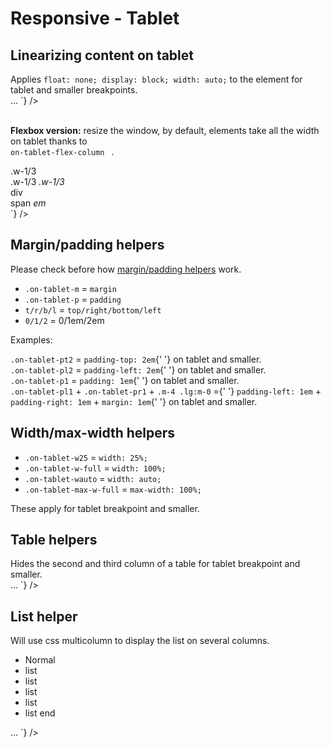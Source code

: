 

<Meta title={getTitle(__filename)} />

# Responsive - Tablet

## Linearizing content on tablet

<div class="flex flex-justify-space-between mb-8 on-mobile-flex-column">
    <div class="w-1/2 flex-align-self-center">
        Applies <code>float: none; display: block; width: auto;</code> to the element for tablet and smaller
        breakpoints.
    </div>
    <div class="w-1/2">
        <Source
            language="html"
            light
            format
            code={`
<span className="auto-tablet">…</span>
`}
        />
    </div>
</div>

<br />

<strong>Flexbox version:</strong> resize the window, by default, elements take all the width on tablet thanks to <code>
    on-tablet-flex-column
</code>
.

<div class="flex flex-justify-space-between mb-8 on-mobile-flex-column">
    <div class="w-1/2 flex-align-self-center">
        <div class="flex flex-justify-space-between on-tablet-flex-column border color-global-light">
            <div class="bg-primary p-4 w-1/3">.w-1/3</div>
            <span class="bg-primary p-4 w-1/3">.w-1/3</span>
            <em class="bg-primary p-4 w-1/3">.w-1/3</em>
        </div>
    </div>
    <div class="w-1/2 flex-align-self-center">
        <Source
            language="html"
            light
            format
            code={`
<div className="flex flex-justify-space-between on-tablet-flex-column">
  <div className="w-1/3">div</div>
  <span className="w-1/3">span</span>
  <em className="w-1/3">em</em>
</div>
`}
        />
    </div>
</div>

## Margin/padding helpers

Please check before how <a href="?path=/docs/front-end-helpers-margin-padding--page">margin/padding helpers</a> work.

-   <code>.on-tablet-m</code> = <code>margin</code>
-   <code>.on-tablet-p</code> = <code>padding</code>
-   <code>t/r/b/l</code> = <code>top/right/bottom/left</code>
-   <code>0/1/2</code> = 0/1em/2em

Examples:

<div class="flex flex-justify-space-between mb-4 on-mobile-flex-column">
    <div class="w-1/2 mb-4 md:mb-0 border">
        <div class="on-tablet-pt2 bg-primary ">
            <code>.on-tablet-pt2</code> = <code>padding-top: 2em</code>{' '}
            <span class="color-white">on tablet and smaller</span>.
        </div>
    </div>
    <div class="w-1/2 mb-4 md:mb-0 border">
        <div class="on-tablet-pl2 bg-primary">
            <code>.on-tablet-pl2</code> = <code>padding-left: 2em</code>{' '}
            <span class="color-white">on tablet and smaller</span>.
        </div>
    </div>
</div>
<div class="flex flex-justify-space-between mb-8 on-mobile-flex-column">
    <div class="w-1/2 mb-4 md:mb-0 border">
        <div class="on-tablet-p1 bg-primary">
            <code>.on-tablet-p1</code> = <code>padding: 1em</code>{' '}
            <span class="color-white">on tablet and smaller</span>.
        </div>
    </div>
    <div class="w-1/2 mb-4 md:mb-0 border">
        <div class="on-tablet-pl1 on-tablet-pr1 m-4 lg:m-0 bg-primary">
            <code>.on-tablet-pl1</code> + <code>.on-tablet-pr1</code> + <code>.m-4 .lg:m-0</code> ={' '}
            <code>padding-left: 1em</code> + <code>padding-right: 1em</code> + <code>margin: 1em</code>{' '}
            <span class="color-white">on tablet and smaller</span>.
        </div>
    </div>
</div>

## Width/max-width helpers

<div>
    <ul class="list-columns lg:column-2">
        <li>
            <code>.on-tablet-w25</code> = <code>width: 25%;</code>
        </li>
        <li>
            <code>.on-tablet-w-full</code> = <code>width: 100%;</code>
        </li>
        <li>
            <code>.on-tablet-wauto</code> = <code>width: auto;</code>
        </li>
        <li>
            <code>.on-tablet-max-w-full</code> = <code>max-width: 100%;</code>
        </li>
    </ul>
</div>

These apply for tablet breakpoint and smaller.

## Table helpers

<div class="flex flex-justify-space-between mb-8 on-mobile-flex-column">
  <div class="w-1/2 flex-align-self-center">
	Hides the second and third column of a table for tablet breakpoint and smaller.
  </div>
  <div class="w-1/2">
<Source
  language='html'
  light
  format
  code={`
<table className="on-tablet-hide-td2 on-tablet-hide-td3">…
`}
/>

  </div>
</div>

## List helper

<div class="flex flex-justify-space-between mb-8 on-mobile-flex-column">
    <div class="w-1/2 flex-align-self-center">
        Will use css multicolumn to display the list on several columns.
        <ul class="list-columns lg:column-2">
            <li>Normal</li>
            <li>list</li>
            <li>list</li>
            <li>list</li>
            <li>list</li>
            <li>list end</li>
        </ul>
    </div>
    <div class="w-1/2">
        <Source
            language="html"
            light
            format
            code={`
<ul className="list-columns lg:column-2">
…
</ul>
`}
        />
    </div>
</div>
